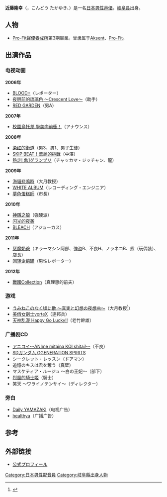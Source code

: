 {{about|声優的近藤隆幸|同音異字的声優|近藤孝行|NON STYLE}}
{{声優
| 名前 = 近藤 隆幸
| ふりがな = こんどう たかゆき
| 画像ファイル = 
| 画像サイズ = 
| 画像コメント = 
| 本名 = 
| 愛称 = 
| 配偶者 = 
| 出生地 = {{JPN}}・[[岐阜県|岐阜県]]
| 血液型 = [[ABO式血液型|A型]]
| 生年 = 1973
| 生月 = 12
| 生日 = 14
| 没年 = 
| 没月 = 
| 没日 = 
| 所属 = 
| 活動時期 = ? - 
| デビュー作 = 
}}
'''近藤隆幸'''（{{lang-ja|近藤 隆幸}}，こんどう たかゆき、{{bd|1973年|12月14日|}}）是一名[[日本|日本]][[男性|男性]][[声優|声優]]。[[岐阜县|岐阜县]]出身。

== 人物 ==
* [[Pro-Fit聲優養成所|Pro-Fit聲優養成所]]第3期畢業。曾隶属于[[Aksent|Aksent]]、[[Pro-Fit|Pro-Fit]]。

== 出演作品 ==
=== 电视动画 ===
'''2006年'''
* [[BLOOD+|BLOOD+]]（レポーター）
* [[夜明前的琉璃色|夜明前的琉璃色 〜Crescent Love〜]]（助手）
* [[血色花園|RED GARDEN]]（男A）
'''2007年'''
* [[校園烏托邦_學美向前衝！|校園烏托邦 學美向前衝！]]（アナウンス）
'''2008年'''
* [[染红的街道|染红的街道]]（男3、男1、男子生徒）
* [[SKIP_BEAT！華麗的挑戰|SKIP BEAT！華麗的挑戰]]（中澤）
* [[熱走!_亀1グランプリ|熱走! 亀1グランプリ]]（チャッカマ・ジッチャン、龍）
'''2009年'''
* [[海貓悲鳴時|海貓悲鳴時]]（大月教授）
* [[白色相簿|WHITE ALBUM]]（レコーディング・エンジニア）
* [[夢色蛋糕師|夢色蛋糕師]]（市長）
'''2010年'''
* [[神隱之狼|神隱之狼]]（強硬派）
* [[闪光的夜袭|闪光的夜袭]]
* [[BLEACH_(動畫)|BLEACH]]（アジューカス）
'''2011年'''
* [[惡魔奶爸|惡魔奶爸]]（キラーマシン阿部、強盗R、不良H、ノラネコB、熊（玩偶裝）、店長）
* [[回转企鹅罐|回转企鹅罐]]（男性レポーター）
'''2012年'''
* [[戰國Collection|戰國Collection]]（真理惠的前夫）

=== 游戏 ===
* [[うみねこのなく頃に|うみねこのなく頃に散 〜真実と幻想の夜想曲〜]]（大月教授<ref>{{Cite web|publisher=ファミ通.com|url=http://www.famitsu.com/news/201110/04051277.html|title=『うみねこのなく頃に散　～真実と幻想の夜想曲～』新規キャラクターの紹介ムービー＆声優一覧を公開|accessdate=2011-10-03|archive-date=2018-11-27|archive-url=https://web.archive.org/web/20181127085515/https://www.famitsu.com/news/201110/04051277.html|dead-url=no}}</ref>）
* [[美俏女劍士系列|美俏女劍士vorteX]]（連邦兵）
* [[天神乱漫_-LUCKY_or_UNLUCKY!?-|天神乱漫 Happy Go Lucky!!]]（老竹幹雄）

=== 广播剧CD ===
* [[アニコイ|アニコイ〜ANIme mitaina KOI shitai!〜]]（不良）
* [[SD_GUNDAM_G世代|SDガンダム GGENERATION SPIRITS]]
* シークレット・レッスン（ドアマン）
* 追憶のキスは君を奪う（真壁）
* マスケティア・ルージュ 〜白の王妃〜（部下）
* [[零之使魔|烈風的騎士姬]]（騎士）
* 笑天 〜ワライノテンサイ〜（ディレクター）

=== 旁白 ===
* [[デイリーヤマザキ|Daily YAMAZAKI]]（电视广告）
* [[ヘルシア緑茶|healthya]]（广播广告）

== 参考 ==
{{reflist}}

== 外部链接 ==
* [https://web.archive.org/web/20120127055917/http://www.profit-v.com/pro/talent_kondou.html 公式プロフィール]

{{DEFAULTSORT:Kondō Takayuki}}
[[Category:日本男性配音員|Category:日本男性配音員]]
[[Category:岐阜縣出身人物|Category:岐阜縣出身人物]]